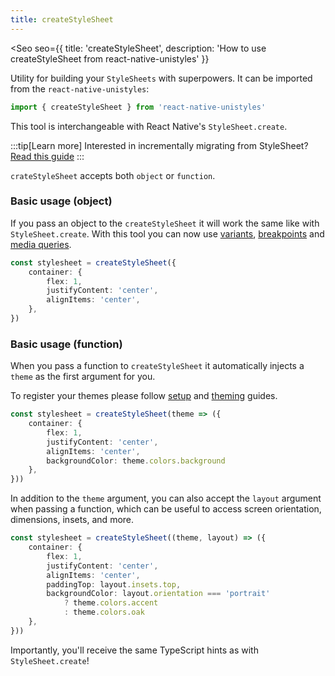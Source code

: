```yaml
---
title: createStyleSheet
---
```



<Seo
    seo={{
        title: 'createStyleSheet',
        description: 'How to use createStyleSheet from react-native-unistyles'
    }}
>

<Badge label="All platforms" />
<Badge label="2.0.0" />

Utility for building your `StyleSheets` with superpowers.
It can be imported from the `react-native-unistyles`:

```ts
import { createStyleSheet } from 'react-native-unistyles'
```

This tool is interchangeable with React Native's `StyleSheet.create`.

:::tip[Learn more]
Interested in incrementally migrating from StyleSheet? [Read this guide](/start/migration-from-stylesheet/)
:::


`crateStyleSheet` accepts both `object` or `function`.

### Basic usage (object)

If you pass an object to the `createStyleSheet` it will work the same like with `StyleSheet.create`.
With this tool you can now use [variants](/reference/variants/), [breakpoints](/reference/breakpoints/) and
[media queries](/reference/media-queries/).

```ts
const stylesheet = createStyleSheet({
    container: {
        flex: 1,
        justifyContent: 'center',
        alignItems: 'center',
    },
})
```

### Basic usage (function)

When you pass a function to `createStyleSheet` it automatically injects a `theme` as the first argument for you.

To register your themes please follow [setup](/start/setup/) and [theming](/reference/theming/) guides.

```ts /theme/
const stylesheet = createStyleSheet(theme => ({
    container: {
        flex: 1,
        justifyContent: 'center',
        alignItems: 'center',
        backgroundColor: theme.colors.background
    },
}))
```

In addition to the `theme` argument, you can also accept the `layout` argument when passing a function, which can be useful to access screen orientation, dimensions, insets, and more.

```ts /theme/
const stylesheet = createStyleSheet((theme, layout) => ({
    container: {
        flex: 1,
        justifyContent: 'center',
        alignItems: 'center',
        paddingTop: layout.insets.top,
        backgroundColor: layout.orientation === 'portrait'
            ? theme.colors.accent
            : theme.colors.oak
    },
}))
```

Importantly, you'll receive the same TypeScript hints as with `StyleSheet.create`!

</Seo>
